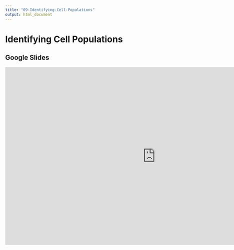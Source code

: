 ```yaml
---
title: "09-Identifying-Cell-Populations"
output: html_document
---
```


# Identifying Cell Populations

## Google Slides

<iframe src="https://docs.google.com/presentation/d/e/2PACX-1vQ7LtAYfZ-byESDumMCdHzo8xaT2lJs2fi4XbVg9SzCDbjUg4TxqIe4xe8PZ36t9qJ-Wq0iQBMXlX1B/embed?start=false&loop=false&delayms=3000" frameborder="0" width="960" height="569" allowfullscreen="true" mozallowfullscreen="true" webkitallowfullscreen="true"></iframe>
